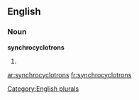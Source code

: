 
==English==

===Noun===
'''synchrocyclotrons'''

# {{plural of|[[synchrocyclotron]]}}

[[Category:English plurals]]

[[ar:synchrocyclotrons]]
[[fr:synchrocyclotrons]]